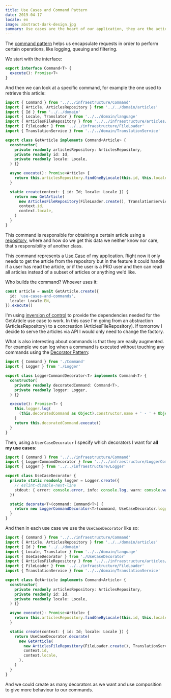 ```yaml
---
title: Use Cases and Command Pattern
date: 2019-04-17
locale: en
image: abstract-dark-design.jpg
summary: Use cases are the heart of our application, they are the actions that our users can perform. The command pattern helps us encapsulate requests.
---
```


The [command pattern](https://sourcemaking.com/design_patterns/command) helps us encapsulate requests in order to perform certain operations, like logging, queuing and filtering.

We start with the interface:

```typescript
export interface Command<T> {
  execute(): Promise<T>
}
```

And then we can look at a specific command, for example the one used to retrieve this article:

```typescript
import { Command } from '../../infraestructure/Command'
import { Article, ArticlesRepository } from '../../domain/articles'
import { Id } from '../../domain'
import { Locale, Translator } from '../../domain/language'
import { ArticlesFileRepository } from '../../infraestructure/articles/ArticlesFileRepository'
import { FileLoader } from '../../infraestructure/FileLoader'
import { TranslationService } from '../../domain/TranslationService'

export class GetArticle implements Command<Article> {
  constructor(
    private readonly articlesRepository: ArticlesRepository,
    private readonly id: Id,
    private readonly locale: Locale,
  ) {}

  async execute(): Promise<Article> {
    return this.articlesRepository.findOneByLocale(this.id, this.locale)
  }

  static create(context: { id: Id; locale: Locale }) {
    return new GetArticle(
      new ArticlesFileRepository(FileLoader.create(), TranslationService.create(Translator.create())),
      context.id,
      context.locale,
    )
  }
}
```

This command is responsible for obtaining a certain article using a [repository](http://shawnmc.cool/the-repository-pattern), where and how do we get this data we neither know nor care, that's responsibility of another class.

This command represents a [Use Case](https://en.wikipedia.org/wiki/Use_case) of my application. Right now it only needs to get the article from the repository but in the feature it could handle if a user has read the article, or if the user is a PRO user and then can read all articles instead of a subset of articles or anything we'd like.

Who builds the command? Whoever uses it:

```typescript
const article = await GetArticle.create({
  id: 'use-cases-and-commands',
  locale: Locale.EN,
}).execute()
```

I'm using [inversion of control](https://en.wikipedia.org/wiki/Inversion_of_control) to provide the dependencies needed for the GetArticle use case to work. In this case I'm going from an abstraction (ArticlesRepository) to a concreation (ArticlesFileRepository). If tomorrow I decide to serve the articles via API I would only need to change the factory.

What is also interesting about commands is that they are easily augmented. For example we can log when a command is executed without touching any commands using the [Decorator Pattern](https://sourcemaking.com/design_patterns/decorator):

```typescript
import { Command } from './Command'
import { Logger } from './Logger'

export class LoggerCommandDecorator<T> implements Command<T> {
  constructor(
    private readonly decoratedCommand: Command<T>,
    private readonly logger: Logger,
  ) {}

  execute(): Promise<T> {
    this.logger.log(
      (this.decoratedCommand as Object).constructor.name + ' - ' + Object.getOwnPropertyNames(this.decoratedCommand),
    )
    return this.decoratedCommand.execute()
  }
}
```

Then, using a `UserCaseDecorator` I specify which decorators I want for **all my use cases**:

```typescript
import { Command } from '../../infraestructure/Command'
import { LoggerCommandDecorator } from '../../infraestructure/LoggerCommandDecorator'
import { Logger } from '../../infraestructure/Logger'

export class UseCaseDecorator {
  private static readonly logger = Logger.create({
    // eslint-disable-next-line
    stdout: { error: console.error, info: console.log, warn: console.warn },
  })

  static decorate<T>(command: Command<T>) {
    return new LoggerCommandDecorator<T>(command, UseCaseDecorator.logger)
  }
}
```

And then in each use case we use the `UseCaseDecorator` like so:

```typescript
import { Command } from '../../infraestructure/Command'
import { Article, ArticlesRepository } from '../../domain/articles'
import { Id } from '../../domain'
import { Locale, Translator } from '../../domain/language'
import { UseCaseDecorator } from './UseCaseDecorator'
import { ArticlesFileRepository } from '../../infraestructure/articles/ArticlesFileRepository'
import { FileLoader } from '../../infraestructure/FileLoader'
import { TranslationService } from '../../domain/TranslationService'

export class GetArticle implements Command<Article> {
  constructor(
    private readonly articlesRepository: ArticlesRepository,
    private readonly id: Id,
    private readonly locale: Locale,
  ) {}

  async execute(): Promise<Article> {
    return this.articlesRepository.findOneByLocale(this.id, this.locale)
  }

  static create(context: { id: Id; locale: Locale }) {
    return UseCaseDecorator.decorate(
      new GetArticle(
        new ArticlesFileRepository(FileLoader.create(), TranslationService.create(Translator.create())),
        context.id,
        context.locale,
      ),
    )
  }
}
```

And we could create as many decorators as we want and use composition to give more behaviour to our commands.
